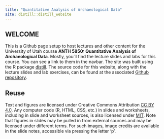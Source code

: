 ```yaml
---
title: "Quantitative Analysis of Archaeological Data"
site: distill::distill_website
---
```


## WELCOME

This is a Github page setup to host lectures and other content for the University of Utah course __ANTH 5850: Quantitative Analysis of Archaeological Data__. Mostly, you'll find the lecture slides and labs for this course. You can see a link to them in the navbar. The site was built using the R package [distill](https://rstudio.github.io/distill/). The source code for this website, along with the lecture slides and lab exercises, can be found at the associated [Github repository]().



## Reuse {.appendix}

Text and figures are licensed under Creative Commons Attribution [CC BY 4.0](https://creativecommons.org/licenses/by/4.0/). Any computer code (R, HTML, CSS, etc.) in slides and worksheets, including in slide and worksheet sources, is also licensed under [MIT](https://github.com/wilkelab/SDS375/LICENSE.md). Note that figures in slides may be pulled in from external sources and may be licensed under different terms. For such images, image credits are available in the slide notes, accessible via pressing the letter 'p'.